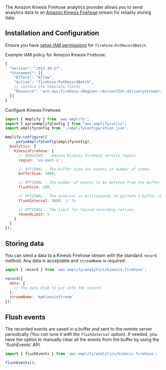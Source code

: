 The Amazon Kinesis Firehose analytics provider allows you to send analytics data to an [Amazon Kinesis Firehose](https://aws.amazon.com/kinesis/data-firehose) stream for reliably storing data.

## Installation and Configuration

Ensure you have [setup IAM permissions](https://docs.aws.amazon.com/firehose/latest/dev/controlling-access.html) for `firehose:PutRecordBatch`.

Example IAM policy for Amazon Kinesis Firehose:

```javascript
{
  "Version": "2012-10-17",
  "Statement": [{
    "Effect": "Allow",
    "Action": "firehose:PutRecordBatch",
    // replace the template fields
    "Resource": "arn:aws:firehose:<Region>:<AccountId>:deliverystream/<StreamName>"
  }]
}
```

Configure Kinesis Firehose:

```javascript
import { Amplify } from 'aws-amplify';
import { parseAmplifyConfig } from "aws-amplify/utils";
import amplifyconfig from './amplifyconfiguration.json';

Amplify.configure({
  ...parseAmplifyConfig(amplifyconfig),
  Analytics: {
    KinesisFirehose: {
      // REQUIRED -  Amazon Kinesis Firehose service region
      region: 'us-east-1',

      // OPTIONAL - The buffer size for events in number of items.
      bufferSize: 1000,

      // OPTIONAL - The number of events to be deleted from the buffer when flushed.
      flushSize: 100,

      // OPTIONAL - The interval in milliseconds to perform a buffer check and flush if necessary.
      flushInterval: 5000, // 5s

      // OPTIONAL - The limit for failed recording retries.
      resendLimit: 5
    }
  }
});
```

## Storing data

You can send a data to a Kinesis Firehose stream with the standard `record` method. Any data is acceptable and `streamName` is required:

```javascript
import { record } from 'aws-amplify/analytics/kinesis-firehose';

record({
  data: {
    // The data blob to put into the record
  },
  streamName: 'myKinesisStream'
});
```

## Flush events
The recorded events are saved in a buffer and sent to the remote server periodically *(You can tune it with the `flushInterval` option)*. If needed, you have the option to manually clear all the events from the buffer by using the 'flushEvents' API.

```javascript
import { flushEvents } from 'aws-amplify/analytics/kinesis-firehose';

flushEvents();
```
